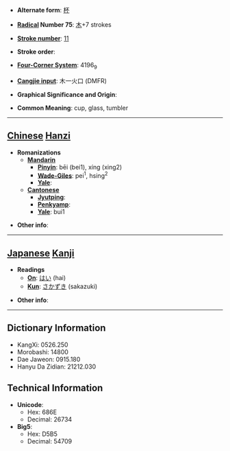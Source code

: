 * '''Alternate form''': [[杯]]

* '''[[Wiktionary:Chinese radical index| Radical]] Number 75''': [[Wiktionary:Chinese radical index 木|木]]+7 strokes

* '''[[Wiktionary:Chinese total strokes index|Stroke number]]''': [[Wiktionary:Chinese total strokes index 11|11]]

* '''Stroke order''': 

* '''[[Wiktionary:Chinese four corner index|Four-Corner System]]''': 4196<sub>9</sub>

* '''[[Wiktionary:Chinese Cangjie index|Cangjie input]]''': 木一火口 (DMFR)

* '''Graphical Significance and Origin''': 

* '''Common Meaning''': cup, glass, tumbler

----

== [[Chinese]] [[Hanzi]] ==

* '''Romanizations'''
** '''[[Mandarin]]'''
*** '''[[Pinyin]]''': bēi (bei1), xíng (xing2)
*** '''[[Wade-Giles]]''': pei<sup>1</sup>, hsing<sup>2</sup>
*** '''[[Yale]]''': 
** '''[[Cantonese]]'''
*** '''[[Jyutping]]''':
*** '''[[Penkyamp]]''': 
*** '''[[Yale]]''': bui1

* '''Other info''': 

----

== [[Japanese]] [[Kanji]] ==

* '''Readings'''
** '''[[On]]''': [[はい]] (hai)
** '''[[Kun]]''': [[さかずき]] (sakazuki)

* '''Other info''':  

----

== Dictionary Information ==

* KangXi: 0526.250
* Morobashi: 14800
* Dae Jaweon: 0915.180
* Hanyu Da Zidian: 21212.030

== Technical Information ==

* '''Unicode''':
** Hex: 686E
** Decimal: 26734
* '''Big5''':
** Hex: D5B5
** Decimal: 54709